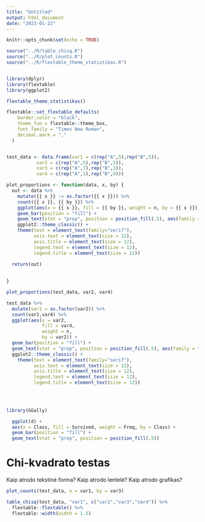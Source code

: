 ```yaml
---
title: "Untitled"
output: html_document
date: "2023-01-22"
---
```


```r
knitr::opts_chunk$set(echo = TRUE)

source("../R/table_chisq.R")
source("../R/plot_counts.R")
source("../R/flextable_theme_statistikas.R")


library(dplyr)
library(flextable)
library(ggplot2)

flextable_theme_statistikas()

flextable::set_flextable_defaults(
    border.color = "black",
    theme_fun = flextable::theme_box,
    font.family = "Times New Roman",
    decimal.mark = ","
  )


test_data <- data.frame(var1 = c(rep("A",5),rep("B",5)),
           var2 = c(rep("A",5),rep("B",5)),
           var3 = c(rep("A",7),rep("B",3)),
           var4 = c(rep("A",1),rep("B",9)))

plot_proportions <- function(data, x, by) {
  out <- data %>% 
    mutate({{ x }} := as.factor({{ x }})) %>% 
    count({{ x }}, {{ by }}) %>% 
    ggplot(aes(x = {{ x }}, fill = {{ by }}, weight = n, by = {{ x }})) +
    geom_bar(position = "fill") +
    geom_text(stat = "prop", position = position_fill(.5), aes(family = "serif")) + 
    ggplot2::theme_classic() +
    theme(text = element_text(family="serif"),
          axis.text = element_text(size = 12),
          axis.title = element_text(size = 12),
          legend.text = element_text(size = 12),
          legend.title = element_text(size = 12))
  
  return(out)

  
}

plot_proportions(test_data, var2, var4)

test_data %>% 
  mutate(var2 = as.factor(var2)) %>% 
  count(var2,var4) %>% 
  ggplot(aes(x = var2, 
             fill = var4,
             weight = n,
             by = var2)) + 
  geom_bar(position = "fill") +
  geom_text(stat = "prop", position = position_fill(.5), aes(family = "serif")) + 
  ggplot2::theme_classic() +
    theme(text = element_text(family="serif"),
          axis.text = element_text(size = 12),
          axis.title = element_text(size = 12),
          legend.text = element_text(size = 12),
          legend.title = element_text(size = 12))


  
  
library(GGally)

  ggplot(d) +
  aes(x = Class, fill = Survived, weight = Freq, by = Class) +
  geom_bar(position = "fill") +
  geom_text(stat = "prop", position = position_fill(.5))

```


# Chi-kvadrato testas

Kaip atrodo tekstinė forma?
Kaip atrodo lentelė?
Kaip atrodo grafikas?

```r

plot_counts(test_data, x = var1, by = var3)

```


```r

table_chisq(test_data, "var1", c("var2","var3","var4")) %>% 
  flextable::flextable() %>% 
  flextable::width(width = 1.5) 

```

